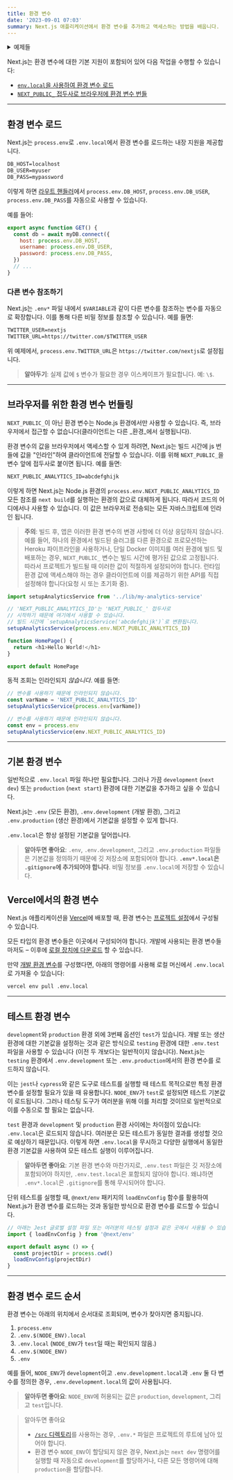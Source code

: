 ```yaml
---
title: 환경 변수
date: '2023-09-01 07:03'
summary: Next.js 애플리케이션에서 환경 변수를 추가하고 액세스하는 방법을 배웁니다.
---
```

<TOCInline toc={props.toc} asDisclosure />


<details>
  <summary>예제들</summary>

- [환경 변수](https://github.com/vercel/next.js/tree/canary/examples/environment-variables)

</details>

Next.js는 환경 변수에 대한 기본 지원이 포함되어 있어 다음 작업을 수행할 수 있습니다:

- [`env.local`을 사용하여 환경 변수 로드](#환경-변수-로드)
- [`NEXT_PUBLIC_` 접두사로 브라우저에 환경 변수 번들](#브라우저를-위한-환경-변수-번들링)

---

## 환경 변수 로드

Next.js는 `process.env`로 `.env.local`에서 환경 변수를 로드하는 내장 지원을 제공합니다.

```txt filename=".env.local"
DB_HOST=localhost
DB_USER=myuser
DB_PASS=mypassword
```

이렇게 하면 [라우트 핸들러](/docs/nextjs/routing/route-handlers)에서 `process.env.DB_HOST`, `process.env.DB_USER`, `process.env.DB_PASS`를 자동으로 사용할 수 있습니다.

예를 들어:

```js filename="app/api/route.js"
export async function GET() {
  const db = await myDB.connect({
    host: process.env.DB_HOST,
    username: process.env.DB_USER,
    password: process.env.DB_PASS,
  })
  // ...
}
```

### 다른 변수 참조하기

Next.js는 `.env*` 파일 내에서 `$VARIABLE`과 같이 다른 변수를 참조하는 변수를 자동으로 확장합니다. 이를 통해 다른 비밀 정보를 참조할 수 있습니다. 예를 들면:

```txt filename=".env"
TWITTER_USER=nextjs
TWITTER_URL=https://twitter.com/$TWITTER_USER
```

위 예제에서, `process.env.TWITTER_URL`은 `https://twitter.com/nextjs`로 설정됩니다.

> **알아두기**: 실제 값에 `$` 변수가 필요한 경우 이스케이프가 필요합니다. 예: `\$`.

---

## 브라우저를 위한 환경 변수 번들링

`NEXT_PUBLIC_`이 아닌 환경 변수는 Node.js 환경에서만 사용할 수 있습니다. 즉, 브라우저에서 접근할 수 없습니다(클라이언트는 다른 _환경_에서 실행됩니다).

환경 변수의 값을 브라우저에서 액세스할 수 있게 하려면, Next.js는 빌드 시간에 js 번들에 값을 "인라인"하여 클라이언트에 전달할 수 있습니다. 이를 위해 `NEXT_PUBLIC_`을 변수 앞에 접두사로 붙이면 됩니다. 예를 들면:

```txt filename="Terminal"
NEXT_PUBLIC_ANALYTICS_ID=abcdefghijk
```

이렇게 하면 Next.js는 Node.js 환경의 `process.env.NEXT_PUBLIC_ANALYTICS_ID` 모든 참조를 `next build`를 실행하는 환경의 값으로 대체하게 됩니다. 따라서 코드의 어디에서나 사용할 수 있습니다. 이 값은 브라우저로 전송되는 모든 자바스크립트에 인라인 됩니다.

> **주의**: 빌드 후, 앱은 이러한 환경 변수의 변경 사항에 더 이상 응답하지 않습니다. 예를 들어, 하나의 환경에서 빌드된 슬러그를 다른 환경으로 프로모션하는 Heroku 파이프라인을 사용하거나, 단일 Docker 이미지를 여러 환경에 빌드 및 배포하는 경우, `NEXT_PUBLIC_` 변수는 빌드 시간에 평가된 값으로 고정됩니다. 따라서 프로젝트가 빌드될 때 이러한 값이 적절하게 설정되어야 합니다. 런타임 환경 값에 액세스해야 하는 경우 클라이언트에 이를 제공하기 위한 API를 직접 설정해야 합니다(요청 시 또는 초기화 중).

```js filename="pages/index.js"
import setupAnalyticsService from '../lib/my-analytics-service'

// 'NEXT_PUBLIC_ANALYTICS_ID'는 'NEXT_PUBLIC_' 접두사로
// 시작하기 때문에 여기에서 사용할 수 있습니다.
// 빌드 시간에 `setupAnalyticsService('abcdefghijk')`로 변환됩니다.
setupAnalyticsService(process.env.NEXT_PUBLIC_ANALYTICS_ID)

function HomePage() {
  return <h1>Hello World!</h1>
}

export default HomePage
```

동적 조회는 인라인되지 _않습니다_. 예를 들면:

```js
// 변수를 사용하기 때문에 인라인되지 않습니다.
const varName = 'NEXT_PUBLIC_ANALYTICS_ID'
setupAnalyticsService(process.env[varName])

// 변수를 사용하기 때문에 인라인되지 않습니다.
const env = process.env
setupAnalyticsService(env.NEXT_PUBLIC_ANALYTICS_ID)
```

---

## 기본 환경 변수

일반적으로 `.env.local` 파일 하나만 필요합니다. 그러나 가끔 `development` (`next dev`) 또는 `production` (`next start`) 환경에 대한 기본값을 추가하고 싶을 수 있습니다.

Next.js는 `.env` (모든 환경), `.env.development` (개발 환경), 그리고 `.env.production` (생산 환경)에서 기본값을 설정할 수 있게 합니다.

`.env.local`은 항상 설정된 기본값을 덮어씁니다.

> **알아두면 좋아요**: `.env`, `.env.development`, 그리고 `.env.production` 파일들은 기본값을 정의하기 때문에 깃 저장소에 포함되어야 합니다. **`.env*.local`은 `.gitignore`에 추가되어야 합니다**. 비밀 정보를 `.env.local`에 저장할 수 있습니다.

## Vercel에서의 환경 변수

Next.js 애플리케이션을 [Vercel](https://vercel.com)에 배포할 때, 환경 변수는 [프로젝트 설정](https://vercel.com/docs/concepts/projects/environment-variables?utm_source=next-site&utm_medium=docs&utm_campaign=next-website)에서 구성될 수 있습니다.

모든 타입의 환경 변수들은 이곳에서 구성되어야 합니다. 개발에 사용되는 환경 변수들마저도 – 이후에 [로컬 장치에 다운로드](https://vercel.com/docs/concepts/projects/environment-variables#development-environment-variables?utm_source=next-site&utm_medium=docs&utm_campaign=next-website) 할 수 있습니다.

만약 [개발 환경 변수](https://vercel.com/docs/concepts/projects/environment-variables#development-environment-variables?utm_source=next-site&utm_medium=docs&utm_campaign=next-website)를 구성했다면, 아래의 명령어를 사용해 로컬 머신에서 `.env.local`로 가져올 수 있습니다:

```bash filename="Terminal"
vercel env pull .env.local
```

---

## 테스트 환경 변수

`development`와 `production` 환경 외에 3번째 옵션인 `test`가 있습니다. 개발 또는 생산 환경에 대한 기본값을 설정하는 것과 같은 방식으로 `testing` 환경에 대한 `.env.test` 파일을 사용할 수 있습니다 (이전 두 개보다는 일반적이지 않습니다). Next.js는 `testing` 환경에서 `.env.development` 또는 `.env.production`에서의 환경 변수를 로드하지 않습니다.

이는 `jest`나 `cypress`와 같은 도구로 테스트를 실행할 때 테스트 목적으로만 특정 환경 변수를 설정할 필요가 있을 때 유용합니다. `NODE_ENV`가 `test`로 설정되면 테스트 기본값이 로드됩니다. 그러나 테스팅 도구가 여러분을 위해 이를 처리할 것이므로 일반적으로 이를 수동으로 할 필요는 없습니다.

`test` 환경과 `development` 및 `production` 환경 사이에는 차이점이 있습니다: `.env.local`은 로드되지 않습니다. 여러분은 모든 테스트가 동일한 결과를 생성할 것으로 예상하기 때문입니다. 이렇게 하면 `.env.local`을 무시하고 다양한 실행에서 동일한 환경 기본값을 사용하여 모든 테스트 실행이 이루어집니다.

> **알아두면 좋아요**: 기본 환경 변수와 마찬가지로, `.env.test` 파일은 깃 저장소에 포함되어야 하지만, `.env.test.local`은 포함되지 않아야 합니다. 왜냐하면 `.env*.local`은 `.gitignore`를 통해 무시되어야 합니다.

단위 테스트를 실행할 때, `@next/env` 패키지의 `loadEnvConfig` 함수를 활용하여 Next.js가 환경 변수를 로드하는 것과 동일한 방식으로 환경 변수를 로드할 수 있습니다.

```js
// 아래는 Jest 글로벌 설정 파일 또는 여러분의 테스팅 설정과 같은 곳에서 사용될 수 있습니다.
import { loadEnvConfig } from '@next/env'

export default async () => {
  const projectDir = process.cwd()
  loadEnvConfig(projectDir)
}
```

---

## 환경 변수 로드 순서

환경 변수는 아래의 위치에서 순서대로 조회되며, 변수가 찾아지면 중지됩니다.

1. `process.env`
1. `.env.$(NODE_ENV).local`
1. `.env.local` (`NODE_ENV`가 `test`일 때는 확인되지 않음.)
1. `.env.$(NODE_ENV)`
1. `.env`

예를 들어, `NODE_ENV`가 `development`이고 `.env.development.local`과 `.env` 둘 다 변수를 정의한 경우, `.env.development.local`의 값이 사용됩니다.

> **알아두면 좋아요**: `NODE_ENV`에 허용되는 값은 `production`, `development`, 그리고 `test`입니다.


> 알아두면 좋아요
> - [`/src` 디렉토리](/docs/nextjs/configuring/src-directory)를 사용하는 경우, `.env.*` 파일은 프로젝트의 루트에 남아 있어야 합니다.
> - 환경 변수 `NODE_ENV`이 할당되지 않은 경우, Next.js는 `next dev` 명령어를 실행할 때 자동으로 `development`를 할당하거나, 다른 모든 명령어에 대해 `production`을 할당합니다.